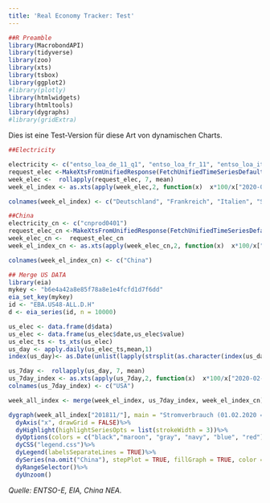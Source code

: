 ```yaml
---
title: 'Real Economy Tracker: Test'
---
```


```r
##R Preamble
library(MacrobondAPI)
library(tidyverse)
library(zoo)
library(xts)
library(tsbox)
library(ggplot2)
#library(plotly)
library(htmlwidgets)
library(htmltools)
library(dygraphs)
#library(gridExtra)
```
Dies ist eine Test-Version für diese Art von dynamischen Charts.

```r
##Electricity

electricity <- c("entso_loa_de_11_q1", "entso_loa_fr_11", "entso_loa_it_11", "entso_loa_es_11")
request_elec <-MakeXtsFromUnifiedResponse(FetchUnifiedTimeSeriesDefault(electricity))
week_elec <-  rollapply(request_elec, 7, mean)
week_el_index <- as.xts(apply(week_elec,2, function(x)  x*100/x["2020-02-01"]))

colnames(week_el_index) <- c("Deutschland", "Frankreich", "Italien", "Spanien")

##China
electricity_cn <- c("cnprod0401")
request_elec_cn <-MakeXtsFromUnifiedResponse(FetchUnifiedTimeSeriesDefault(electricity_cn))
week_elec_cn <-  request_elec_cn
week_el_index_cn <- as.xts(apply(week_elec_cn,2, function(x)  x*100/x["2020-02-01"]))

colnames(week_el_index_cn) <- c("China")

## Merge US DATA
library(eia)
mykey <- "b6e4a42a8e85f78a8e1e4fcfd1d7f6dd"
eia_set_key(mykey)
id <- "EBA.US48-ALL.D.H"
d <- eia_series(id, n = 10000)

us_elec <- data.frame(d$data)
us_elec <- data.frame(us_elec$date,us_elec$value)
us_elec_ts <- ts_xts(us_elec)
us_day <- apply.daily(us_elec_ts,mean,1)
index(us_day)<- as.Date(unlist(lapply(strsplit(as.character(index(us_day))," "), function(x) x[1])))

us_7day <-  rollapply(us_day, 7, mean)
us_7day_index <- as.xts(apply(us_7day,2, function(x)  x*100/x["2020-02-01"]))
colnames(us_7day_index) <- c("USA")

week_all_index <- merge(week_el_index, us_7day_index, week_el_index_cn)

dygraph(week_all_index["201811/"], main = "Stromverbrauch (01.02.2020 = 100)", width = 800)%>%
  dyAxis("x", drawGrid = FALSE)%>%
  dyHighlight(highlightSeriesOpts = list(strokeWidth = 3))%>%
  dyOptions(colors = c("black","maroon", "gray", "navy", "blue", "red"))%>%
  dyCSS("legend.css")%>%
  dyLegend(labelsSeparateLines = TRUE)%>%
  dySeries(na.omit("China"), stepPlot = TRUE, fillGraph = TRUE, color = "red")%>%
  dyRangeSelector()%>%
  dyUnzoom()
```
*Quelle: ENTSO-E, EIA, China NEA.*


